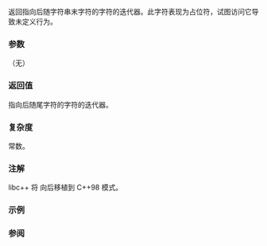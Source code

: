 {{cpp/string/basic_string/title|end|cend}}
{{cpp/string/basic_string/navbar}}
{{dcl begin}}
{{dcla|anchor=no|num=1|noexcept=c++11|constexpr=c++20|
iterator end();
}}
{{dcla|anchor=no|num=2|noexcept=c++11|constexpr=c++20|
const_iterator end() const;
}}
{{dcla|anchor=no|num=3|constexpr=c++20|since=c++11|
const_iterator cend() const noexcept;
}}
{{dcl end}}

返回指向后随字符串末字符的字符的迭代器。此字符表现为占位符，试图访问它导致未定义行为。

{{image|range-begin-end.svg}}

===参数===
（无）

===返回值===
指向后随尾字符的字符的迭代器。

===复杂度===
常数。

===注解===
libc++ 将 {{tt|cend()}} 向后移植到 C++98 模式。

===示例===
{{example
| code=
#include &lt;algorithm&gt;
#include &lt;iostream&gt;
#include &lt;iterator&gt;
#include &lt;string&gt;

int main()
{
    std::string s("Exemparl");
    std::next_permutation(s.begin(), s.end());

    std::string c;
    std::copy(s.cbegin(), s.cend(), std::back_inserter(c));
    std::cout &lt;&lt; c &lt;&lt;'\n'; // "Exemplar"
}
|output=
Exemplar
}}

===参阅===
{{dsc begin}}
{{dsc inc|cpp/string/basic_string/dsc begin}}
{{dsc inc|cpp/string/basic_string_view/dsc end}}
{{dsc end}}

{{langlinks|de|en|es|fr|it|ja|pl|pt|ru}}